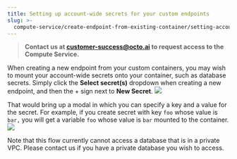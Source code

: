 ```yaml
---
title: Setting up account-wide secrets for your custom endpoints
slug: >-
  compute-service/create-endpoint-from-existing-container/setting-account-wide-secrets-for-custom-endpoints
---
```



> **Contact us at customer-success@octo.ai to request access to the Compute Service.**

When creating a new endpoint from your custom containers, you may wish to mount your account-wide secrets onto your container, such as database secrets. Simply click the **Select secret(s)** dropdown when creating a new endpoint, and then the + sign next to **New Secret**. 
![](https://www.datocms-assets.com/45680/1711726387-new-secret.png?max-w=2000&auto=compress)

That would bring up a modal in which you can specify a key and a value for the secret. For example, if you create secret with key `foo` whose value is `bar,` you will get a variable `foo` whose value is `bar` mounted to the container.
![](https://www.datocms-assets.com/45680/1711726372-add-secret.png?max-w=2000&auto=compress)

Note that this flow currently cannot access a database that is in a private VPC. Please contact us if you have a private database you wish to access.
